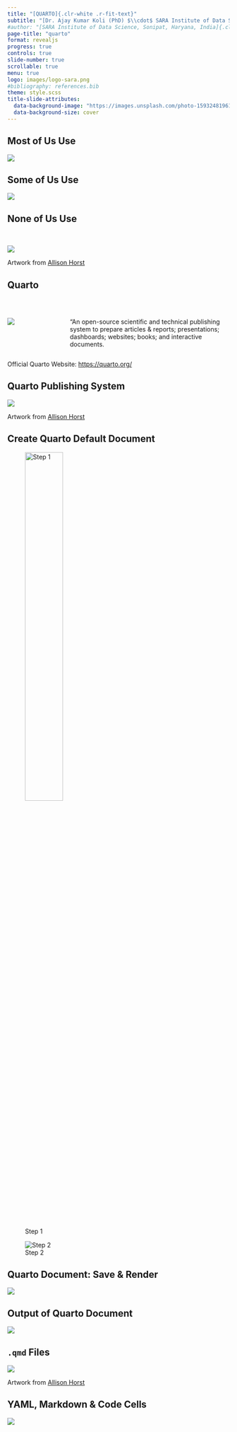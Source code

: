 ```yaml
---
title: "[QUARTO]{.clr-white .r-fit-text}"
subtitle: "[Dr. Ajay Kumar Koli (PhD) $\\cdot$ SARA Institute of Data Science, India]{.clr-white .r-fit-text}"
#author: "[SARA Institute of Data Science, Sonipat, Haryana, India]{.clr-white .r-fit-text}"
page-title: "quarto"
format: revealjs
progress: true
controls: true
slide-number: true
scrollable: true
menu: true
logo: images/logo-sara.png
#bibliography: references.bib
theme: style.scss
title-slide-attributes: 
  data-background-image: "https://images.unsplash.com/photo-1593248196138-bad1a611a766?q=80&w=1932&auto=format&fit=crop&ixlib=rb-4.0.3&ixid=M3wxMjA3fDB8MHxwaG90by1wYWdlfHx8fGVufDB8fHx8fA%3D%3D"
  data-background-size: cover
---
```


## Most of Us Use {background-color=black}

![](https://res.cdn.office.net/officehub/images/content/images/unauth-refresh/unauth-m365-hero-copilot-centric-7d5c104d84.png){fig-align="right"}

## Some of Us Use {background-color=black}

![](https://storage.googleapis.com/gweb-uniblog-publish-prod/images/blocosheader1.width-1200.format-webp.webp){fig-align="center"}

## None of Us Use {background-color=black}

<br>

![](https://cdn.myportfolio.com/45214904-6a61-4e23-98d6-b140f8654a40/6f28e7d4-3394-43f9-8b0d-41c52de3883f_rw_1920.png?h=df468fed93290048029cf3bdfc27fbdf){fig-align="center"}

::: aside
Artwork from [Allison Horst](https://allisonhorst.com/horst-hill-collaborations)
:::

## {background-image="https://cdn.myportfolio.com/45214904-6a61-4e23-98d6-b140f8654a40/b041d35c-5117-4dd0-9b08-d2d0f7a77f9a.png?h=21528b7e9f1a2e24c9ec3d46cfca8653" background-size="cover"}

## Quarto

<br>

::::: columns
::: {.column width="25%"}
![](https://raw.githubusercontent.com/github/explore/80f119e965a9a3df7b74c3f7b63a502e3d0ded36/topics/quarto/quarto.png)
:::

::: {.column width="75%"}
"An open-source scientific and technical publishing system to prepare articles & reports; presentations; dashboards; websites; books; and interactive documents.
:::
:::::

::: aside
Official Quarto Website: <https://quarto.org/>
:::

## Quarto Publishing System {background-color=black}

![](https://cdn.myportfolio.com/45214904-6a61-4e23-98d6-b140f8654a40/c2ef45f1-4a68-4c7a-a43f-bdcf0f90e104.png?h=57404b88e9bf43eea2d2b57c71b13303)

::: aside
Artwork from [Allison Horst](https://allisonhorst.com/horst-hill-collaborations)
:::

## Create Quarto Default Document {background-color="black"}

::: {.centering layout-ncol=2 layout-valign="bottom"}

![Step 1](images/quarto-new-file.png){width="45%"}

![Step 2](images/quarto-new-document.png)

:::

## Quarto Document: Save & Render {background-color="black"}

![](images/quarto-default-document.png)

## Output of Quarto Document {background-color="black"}

![](images/quarto-default-output.png)


## `.qmd` Files {background-color=black}

![](https://cdn.myportfolio.com/45214904-6a61-4e23-98d6-b140f8654a40/b5217f2a-f129-4bf9-90dc-c5b9783d0ea8.png?h=f8d3ed40353f4ae6eb77dae39072510c)

::: aside
Artwork from [Allison Horst](https://allisonhorst.com/horst-hill-collaborations)
:::

## YAML, Markdown & Code Cells {background-color=black}

![](images/quarto-default-document.png)

